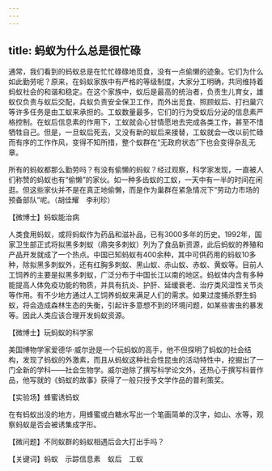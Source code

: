 ```yaml
---
---
---
```

title: 蚂蚁为什么总是很忙碌
---




通常，我们看到的蚂蚁总是在忙忙碌碌地觅食，没有一点偷懒的迹象。它们为什么如此勤劳呢？原来，在蚂蚁家族中有严格的等级制度，大家分工明确，共同维持着蚂蚁社会的和谐和稳定。在这个家族中，蚁后是最高的统治者，负责生儿育女，雄蚁仅负责与蚁后交配，兵蚁负责安全保卫工作，而外出觅食、照顾蚁后、打扫巢穴等许多任务是由工蚁来承担的。工蚁数量最多，它们的行为受蚁后分泌的信息素严格控制。在蚁后信息素的作用下，工蚁就会心甘情愿地去完成各类工作，甚至不惜牺牲自己。但是，一旦蚁后死去，又没有新的蚁后来接替，工蚁就会一改以前忙碌而有序的工作作风，变得不知所措，整个蚁群在“无政府状态”下也会变得杂乱无章。



所有的蚂蚁都那么勤劳吗？有没有偷懒的蚂蚁？经过观察，科学家发现，一直被人们称赞的蚂蚁也有“偷懒”的家伙。如一种多齿蚁的工蚁，一天中有一半的时间在闲逛。但这些家伙并不是在真正地偷懒，而是作为巢群在紧急情况下“劳动力市场的预备部队”呢。（胡佳耀　李利珍）





【微博士】蚂蚁能治病



人类食用蚂蚁，或将蚂蚁作为药品和滋补品，已有3000多年的历史。1992年，国家卫生部正式将拟黑多刺蚁（鼎突多刺蚁）列为了食品新资源，此后蚂蚁的养殖和产品开发就成了一个热点。中国已知蚂蚁有400余种，其中可供药用的蚂蚁10多种，除拟黑多刺蚁外，还有红胸多刺蚁、黑山蚁、赤山蚁、赤蚁、黄蚁等。目前人工饲养的主要是拟黑多刺蚁，广泛分布于中国长江以南的地区。蚂蚁体内含有多种能提高人体免疫功能的物质，并具有抗炎、护肝、延缓衰老、治疗类风湿性关节炎等作用。有不少地方通过人工饲养蚂蚁来满足人们的需求。如果过度捕杀野生蚂蚁，将会造成森林生态的失衡，引起许多意想不到的环境问题，如某些害虫的暴发等。因此人类应该合理开发蚂蚁资源。

【微博士】玩蚂蚁的科学家



美国博物学家爱德华·威尔逊是一个玩蚂蚁的高手，他不但探明了蚂蚁的社会结构，发现了蚂蚁的外激素，而且从蚂蚁这种社会性昆虫的活动特性中，挖掘出了一门全新的学科——社会生物学。威尔逊除了撰写科学论文外，还热心于撰写科普作品，他写就的《蚂蚁的故事》获得了一般只授予文学作品的普利策奖。

【实验场】蜂蜜诱蚂蚁

在有蚂蚁出没的地方，用蜂蜜或白糖水写出一个笔画简单的汉字，如山、水等，观察蚂蚁是否会被诱集成字形。

【微问题】不同蚁群的蚂蚁相遇后会大打出手吗？

【关键词】蚂蚁　示踪信息素　蚁后　工蚁
